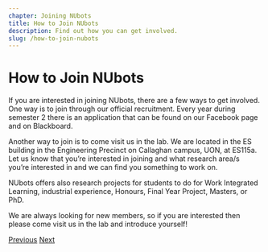 ```yaml
---
chapter: Joining NUbots
title: How to Join NUbots
description: Find out how you can get involved.
slug: /how-to-join-nubots
---
```


# How to Join NUbots
If you are interested in joining NUbots, there are a few ways to get involved. One way is to join through our official recruitment. Every year during semester 2 there is an application that can be found on our Facebook page and on Blackboard.

Another way to join is to come visit us in the lab. We are located in the ES building in the Engineering Precinct on Callaghan campus, UON, at ES115a. Let us know that you’re interested in joining and what research area/s you’re interested in and we can find you something to work on.

NUbots offers also research projects for students to do for Work Integrated Learning, industrial experience, Honours, Final Year Project, Masters, or PhD.

We are always looking for new members, so if you are interested then please come visit us in the lab and introduce yourself!

[Previous](/areas-of-research/)
[Next](/robocup-history/)
